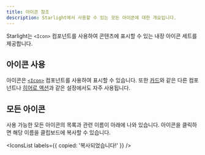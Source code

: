 ```yaml
---
title: 아이콘 참조
description: Starlight에서 사용할 수 있는 모든 아이콘에 대한 개요입니다.
---
```


Starlight는 `<Icon>` 컴포넌트를 사용하여 콘텐츠에 표시할 수 있는 내장 아이콘 세트를 제공합니다.

## 아이콘 사용

아이콘은 [`<Icon>`](/ko/components/icons/) 컴포넌트를 사용하여 표시할 수 있습니다.
또한 [카드](/ko/components/cards/)와 같은 다른 컴포넌트나 [히어로 액션](/ko/reference/frontmatter/#hero)과 같은 설정에서도 자주 사용됩니다.

## 모든 아이콘

사용 가능한 모든 아이콘의 목록과 관련 이름이 아래에 나와 있습니다. 아이콘을 클릭하면 해당 이름을 클립보드에 복사할 수 있습니다.


<IconsList labels={{ copied: '복사되었습니다!' }} />
